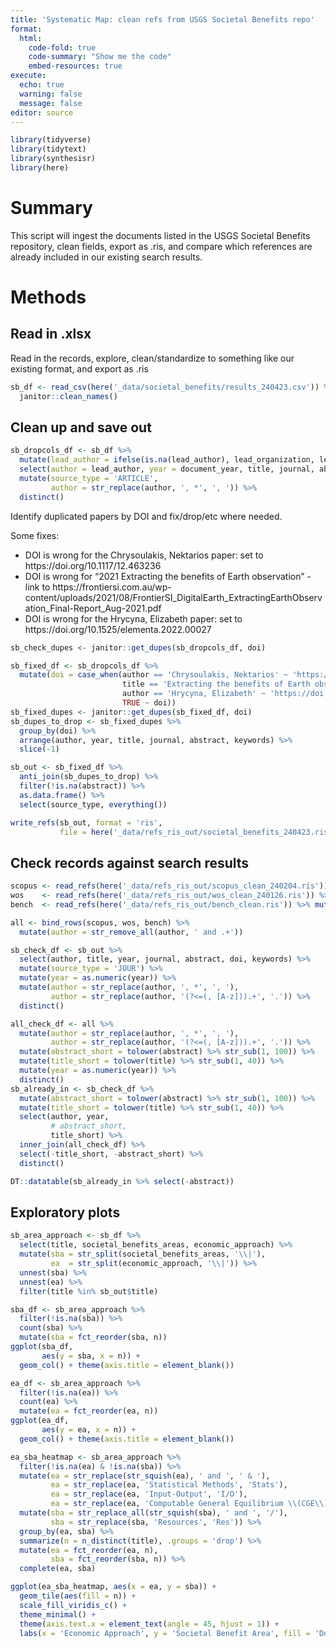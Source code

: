 ```yaml
---
title: 'Systematic Map: clean refs from USGS Societal Benefits repo'
format: 
  html:
    code-fold: true
    code-summary: "Show me the code"
    embed-resources: true
execute:
  echo: true
  warning: false
  message: false
editor: source
---
```


```r
library(tidyverse)
library(tidytext)
library(synthesisr)
library(here)
```

# Summary

This script will ingest the documents listed in the USGS Societal Benefits repository, clean fields, export as .ris, and compare which references are already included in our existing search results.

# Methods

## Read in .xlsx

Read in the records, explore, clean/standardize to something like our existing format, and export as .ris

```r
sb_df <- read_csv(here('_data/societal_benefits/results_240423.csv')) %>%
  janitor::clean_names()
```

## Clean up and save out

```r
sb_dropcols_df <- sb_df %>%
  mutate(lead_author = ifelse(is.na(lead_author), lead_organization, lead_author)) %>%
  select(author = lead_author, year = document_year, title, journal, abstract, keywords, doi = identifier_value) %>%
  mutate(source_type = 'ARTICLE',
         author = str_replace(author, ', *', ', ')) %>%
  distinct()
```

Identify duplicated papers by DOI and fix/drop/etc where needed.

Some fixes:

* DOI is wrong for the Chrysoulakis, Nektarios paper: set to https://doi.org/10.1117/12.463236
* DOI is wrong for "2021 Extracting the benefits of Earth observation" - link to https://frontiersi.com.au/wp-content/uploads/2021/08/FrontierSI_DigitalEarth_ExtractingEarthObservation_Final-Report_Aug-2021.pdf
* DOI is wrong for the Hrycyna, Elizabeth paper: set to https://doi.org/10.1525/elementa.2022.00027

```r
sb_check_dupes <- janitor::get_dupes(sb_dropcols_df, doi)

sb_fixed_df <- sb_dropcols_df %>%
  mutate(doi = case_when(author == 'Chrysoulakis, Nektarios' ~ 'https://doi.org/10.1117/12.463236',
                         title == 'Extracting the benefits of Earth observation' ~ 'https://frontiersi.com.au/wp-content/uploads/2021/08/FrontierSI_DigitalEarth_ExtractingEarthObservation_Final-Report_Aug-2021.pdf',
                         author == 'Hrycyna, Elizabeth' ~ 'https://doi.org/10.1525/elementa.2022.00027',
                         TRUE ~ doi))
sb_fixed_dupes <- janitor::get_dupes(sb_fixed_df, doi)
sb_dupes_to_drop <- sb_fixed_dupes %>%
  group_by(doi) %>%
  arrange(author, year, title, journal, abstract, keywords) %>%
  slice(-1)

sb_out <- sb_fixed_df %>%
  anti_join(sb_dupes_to_drop) %>%
  filter(!is.na(abstract)) %>%
  as.data.frame() %>%
  select(source_type, everything())

write_refs(sb_out, format = 'ris',
           file = here('_data/refs_ris_out/societal_benefits_240423.ris'))
```

## Check records against search results

```r
scopus <- read_refs(here('_data/refs_ris_out/scopus_clean_240204.ris')) %>% mutate(src = 'scopus')
wos    <- read_refs(here('_data/refs_ris_out/wos_clean_240126.ris')) %>% mutate(src = 'wos')
bench  <- read_refs(here('_data/refs_ris_out/bench_clean.ris')) %>% mutate(src = 'bench')

all <- bind_rows(scopus, wos, bench) %>%
  mutate(author = str_remove_all(author, ' and .+'))
```


```r
sb_check_df <- sb_out %>%
  select(author, title, year, journal, abstract, doi, keywords) %>%
  mutate(source_type = 'JOUR') %>%
  mutate(year = as.numeric(year)) %>%
  mutate(author = str_replace(author, ', *', ', '),
         author = str_replace(author, '(?<=(, [A-z])).+', '.')) %>%
  distinct()

all_check_df <- all %>%
  mutate(author = str_replace(author, ', *', ', '),
         author = str_replace(author, '(?<=(, [A-z])).+', '.')) %>%
  mutate(abstract_short = tolower(abstract) %>% str_sub(1, 100)) %>%
  mutate(title_short = tolower(title) %>% str_sub(1, 40)) %>%
  mutate(year = as.numeric(year)) %>%
  distinct()
sb_already_in <- sb_check_df %>%
  mutate(abstract_short = tolower(abstract) %>% str_sub(1, 100)) %>%
  mutate(title_short = tolower(title) %>% str_sub(1, 40)) %>%
  select(author, year, 
         # abstract_short, 
         title_short) %>%
  inner_join(all_check_df) %>%
  select(-title_short, -abstract_short) %>%
  distinct()

DT::datatable(sb_already_in %>% select(-abstract))
```
## Exploratory plots

```r
sb_area_approach <- sb_df %>%
  select(title, societal_benefits_areas, economic_approach) %>%
  mutate(sba = str_split(societal_benefits_areas, '\\|'),
         ea  = str_split(economic_approach, '\\|')) %>%
  unnest(sba) %>%
  unnest(ea) %>%
  filter(title %in% sb_out$title)

sba_df <- sb_area_approach %>% 
  filter(!is.na(sba)) %>% 
  count(sba) %>% 
  mutate(sba = fct_reorder(sba, n))
ggplot(sba_df, 
       aes(y = sba, x = n)) +
  geom_col() + theme(axis.title = element_blank())

ea_df <- sb_area_approach %>% 
  filter(!is.na(ea)) %>% 
  count(ea) %>% 
  mutate(ea = fct_reorder(ea, n))
ggplot(ea_df, 
       aes(y = ea, x = n)) +
  geom_col() + theme(axis.title = element_blank())
```

```r
ea_sba_heatmap <- sb_area_approach %>%
  filter(!is.na(ea) & !is.na(sba)) %>%
  mutate(ea = str_replace(str_squish(ea), ' and ', ' & '),
         ea = str_replace(ea, 'Statistical Methods', 'Stats'),
         ea = str_replace(ea, 'Input-Output', 'I/O'),
         ea = str_replace(ea, 'Computable General Equilibrium \\(CGE\\)', 'CGE')) %>%
  mutate(sba = str_replace_all(str_squish(sba), ' and ', '/'),
         sba = str_replace(sba, 'Resources', 'Res')) %>%
  group_by(ea, sba) %>%
  summarize(n = n_distinct(title), .groups = 'drop') %>%
  mutate(ea = fct_reorder(ea, n),
         sba = fct_reorder(sba, n)) %>%
  complete(ea, sba)

ggplot(ea_sba_heatmap, aes(x = ea, y = sba)) +
  geom_tile(aes(fill = n)) +
  scale_fill_viridis_c() +
  theme_minimal() +
  theme(axis.text.x = element_text(angle = 45, hjust = 1)) +
  labs(x = 'Economic Approach', y = 'Societal Benefit Area', fill = 'Docs')
```


